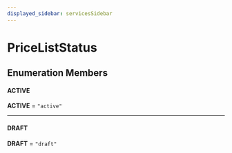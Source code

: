 ```yaml
---
displayed_sidebar: servicesSidebar
---
```



# PriceListStatus

## Enumeration Members

#### ACTIVE

 **ACTIVE** = `"active"`

___

#### DRAFT

 **DRAFT** = `"draft"`
